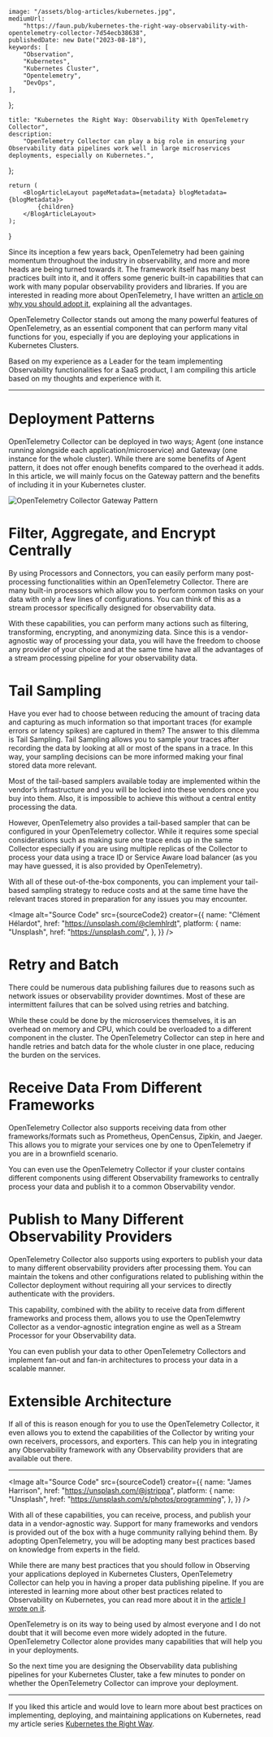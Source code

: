 
    image: "/assets/blog-articles/kubernetes.jpg",
    mediumUrl:
        "https://faun.pub/kubernetes-the-right-way-observability-with-opentelemetry-collector-7d54ecb38638",
    publishedDate: new Date("2023-08-18"),
    keywords: [
        "Observation",
        "Kubernetes",
        "Kubernetes Cluster",
        "Opentelemetry",
        "DevOps",
    ],
};

    title: "Kubernetes the Right Way: Observability With OpenTelemetry Collector",
    description:
        "OpenTelemetry Collector can play a big role in ensuring your Observability data pipelines work well in large microservices deployments, especially on Kubernetes.",
};

    return (
        <BlogArticleLayout pageMetadata={metadata} blogMetadata={blogMetadata}>
            {children}
        </BlogArticleLayout>
    );
}

Since its inception a few years back, OpenTelemetry had been gaining momentum throughout the industry in observability, and more and more heads are being turned towards it. The framework itself has many best practices built into it, and it offers some generic built-in capabilities that can work with many popular observability providers and libraries. If you are interested in reading more about OpenTelemetry, I have written an [article on why you should adopt it](./observability/why-you-should-adopt-opentelemetry), explaining all the advantages.

OpenTelemetry Collector stands out among the many powerful features of OpenTelemetry, as an essential component that can perform many vital functions for you, especially if you are deploying your applications in Kubernetes Clusters.

Based on my experience as a Leader for the team implementing Observability functionalities for a SaaS product, I am compiling this article based on my thoughts and experience with it.

---

# Deployment Patterns

OpenTelemetry Collector can be deployed in two ways; Agent (one instance running alongside each application/microservice) and Gateway (one instance for the whole cluster). While there are some benefits of Agent pattern, it does not offer enough benefits compared to the overhead it adds. In this article, we will mainly focus on the Gateway pattern and the benefits of including it in your Kubernetes cluster.

<Image
    alt="OpenTelemetry Collector Gateway Pattern"
    src={opentelemetryCollectorGatewayPattern}
/>

# Filter, Aggregate, and Encrypt Centrally

By using Processors and Connectors, you can easily perform many post-processing functionalities within an OpenTelemetry Collector. There are many built-in processors which allow you to perform common tasks on your data with only a few lines of configurations. You can think of this as a stream processor specifically designed for observability data.

With these capabilities, you can perform many actions such as filtering, transforming, encrypting, and anonymizing data. Since this is a vendor-agnostic way of processing your data, you will have the freedom to choose any provider of your choice and at the same time have all the advantages of a stream processing pipeline for your observability data.

# Tail Sampling

Have you ever had to choose between reducing the amount of tracing data and capturing as much information so that important traces (for example errors or latency spikes) are captured in them? The answer to this dilemma is Tail Sampling. Tail Sampling allows you to sample your traces after recording the data by looking at all or most of the spans in a trace. In this way, your sampling decisions can be more informed making your final stored data more relevant.

Most of the tail-based samplers available today are implemented within the vendor’s infrastructure and you will be locked into these vendors once you buy into them. Also, it is impossible to achieve this without a central entity processing the data.

However, OpenTelemetry also provides a tail-based sampler that can be configured in your OpenTelemetry collector. While it requires some special considerations such as making sure one trace ends up in the same Collector especially if you are using multiple replicas of the Collector to process your data using a trace ID or Service Aware load balancer (as you may have guessed, it is also provided by OpenTelemetry).

With all of these out-of-the-box components, you can implement your tail-based sampling strategy to reduce costs and at the same time have the relevant traces stored in preparation for any issues you may encounter.

<Image
    alt="Source Code"
    src={sourceCode2}
    creator={{
        name: "Clément Hélardot",
        href: "https://unsplash.com/@clemhlrdt",
        platform: {
            name: "Unsplash",
            href: "https://unsplash.com/",
        },
    }}
/>

# Retry and Batch

There could be numerous data publishing failures due to reasons such as network issues or observability provider downtimes. Most of these are intermittent failures that can be solved using retries and batching.

While these could be done by the microservices themselves, it is an overhead on memory and CPU, which could be overloaded to a different component in the cluster. The OpenTelemetry Collector can step in here and handle retries and batch data for the whole cluster in one place, reducing the burden on the services.

# Receive Data From Different Frameworks

OpenTelemetry Collector also supports receiving data from other frameworks/formats such as Prometheus, OpenCensus, Zipkin, and Jaeger. This allows you to migrate your services one by one to OpenTelemetry if you are in a brownfield scenario.

You can even use the OpenTelemetry Collector if your cluster contains different components using different Observability frameworks to centrally process your data and publish it to a common Observability vendor.

# Publish to Many Different Observability Providers

OpenTelemetry Collector also supports using exporters to publish your data to many different observability providers after processing them. You can maintain the tokens and other configurations related to publishing within the Collector deployment without requiring all your services to directly authenticate with the providers.

This capability, combined with the ability to receive data from different frameworks and process them, allows you to use the OpenTelemwtry Collector as a vendor-agnostic integration engine as well as a Stream Processor for your Observability data.

You can even publish your data to other OpenTelemetry Collectors and implement fan-out and fan-in architectures to process your data in a scalable manner.

# Extensible Architecture

If all of this is reason enough for you to use the OpenTelemetry Collector, it even allows you to extend the capabilities of the Collector by writing your own receivers, processors, and exporters. This can help you in integrating any Observability framework with any Observability providers that are available out there.

---

<Image
    alt="Source Code"
    src={sourceCode1}
    creator={{
        name: "James Harrison",
        href: "https://unsplash.com/@jstrippa",
        platform: {
            name: "Unsplash",
            href: "https://unsplash.com/s/photos/programming",
        },
    }}
/>

With all of these capabilities, you can receive, process, and publish your data in a vendor-agnostic way. Support for many frameworks and vendors is provided out of the box with a huge community rallying behind them. By adopting OpenTelemetry, you will be adopting many best practices based on knowledge from experts in the field.

While there are many best practices that you should follow in Observing your applications deployed in Kubernetes Clusters, OpenTelemetry Collector can help you in having a proper data publishing pipeline. If you are interested in learning more about other best practices related to Observability on Kubernetes, you can read more about it in the [article I wrote on it](./kubernetes-the-right-way/observability-for-your-microservices).

OpenTelemetry is on its way to being used by almost everyone and I do not doubt that it will become even more widely adopted in the future. OpenTelemetry Collector alone provides many capabilities that will help you in your deployments.

So the next time you are designing the Observability data publishing pipelines for your Kubernetes Cluster, take a few minutes to ponder on whether the OpenTelemetry Collector can improve your deployment.

---

If you liked this article and would love to learn more about best practices on implementing, deploying, and maintaining applications on Kubernetes, read my article series [Kubernetes the Right Way](./kubernetes-the-right-way).
